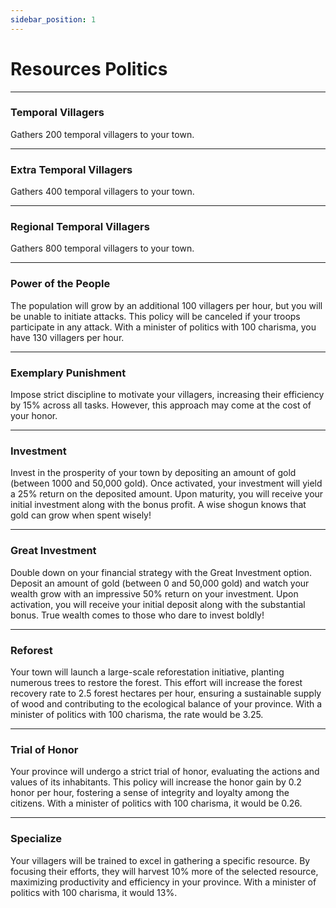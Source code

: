 ```yaml
---
sidebar_position: 1
---
```



# Resources Politics

<PoliticsTable category="resources" />

---

### Temporal Villagers
Gathers 200 temporal villagers to your town.  

---

### Extra Temporal Villagers
Gathers 400 temporal villagers to your town.

---

### Regional Temporal Villagers
Gathers 800 temporal villagers to your town.

---

### Power of the People
The population will grow by an additional 100 villagers per hour, but you will be unable to initiate attacks. This policy will be canceled if your troops participate in any attack. With a minister of politics with 100 charisma, you have 130 villagers per hour. 

---

### Exemplary Punishment
Impose strict discipline to motivate your villagers, increasing their efficiency by 15% across all tasks. However, this approach may come at the cost of your honor.

---

### Investment
Invest in the prosperity of your town by depositing an amount of gold (between 1000 and 50,000 gold). Once activated, your investment will yield a 25% return on the deposited amount. Upon maturity, you will receive your initial investment along with the bonus profit. A wise shogun knows that gold can grow when spent wisely!

---

### Great Investment
Double down on your financial strategy with the Great Investment option. Deposit an amount of gold (between 0 and 50,000 gold) and watch your wealth grow with an impressive 50% return on your investment. Upon activation, you will receive your initial deposit along with the substantial bonus. True wealth comes to those who dare to invest boldly!

---

### Reforest
Your town will launch a large-scale reforestation initiative, planting numerous trees to restore the forest. This effort will increase the forest recovery rate to 2.5 forest hectares per hour, ensuring a sustainable supply of wood and contributing to the ecological balance of your province. With a minister of politics with 100 charisma, the rate would be 3.25. 

---

### Trial of Honor
Your province will undergo a strict trial of honor, evaluating the actions and values of its inhabitants. This policy will increase the honor gain by 0.2 honor per hour, fostering a sense of integrity and loyalty among the citizens. With a minister of politics with 100 charisma, it would be 0.26.

---

### Specialize
Your villagers will be trained to excel in gathering a specific resource. By focusing their efforts, they will harvest 10% more of the selected resource, maximizing productivity and efficiency in your province. With a minister of politics with 100 charisma, it would 13%. 